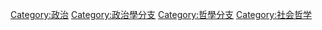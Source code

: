 {{Catnav|頁面分類|社会|政治}}
{{Catnav|頁面分類|社会科学|政治學}}
{{Catnav|頁面分類|社会科学|人文學科|哲学|哲学分支}}
{{Catnav|頁面分類|社会科学|社会学|社会哲学}}
{{catmore}}
{{Commonscat|Political theories}}

[[Category:政治|Category:政治]]
[[Category:政治學分支|Category:政治學分支]]
[[Category:哲學分支|Category:哲學分支]]
[[Category:社会哲学|Category:社会哲学]]